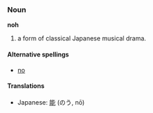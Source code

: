 ===Noun===
'''noh'''

# a form of classical Japanese musical drama.

====Alternative spellings====
*[[no]]

====Translations====
*Japanese: [[能]] (のう, nō)